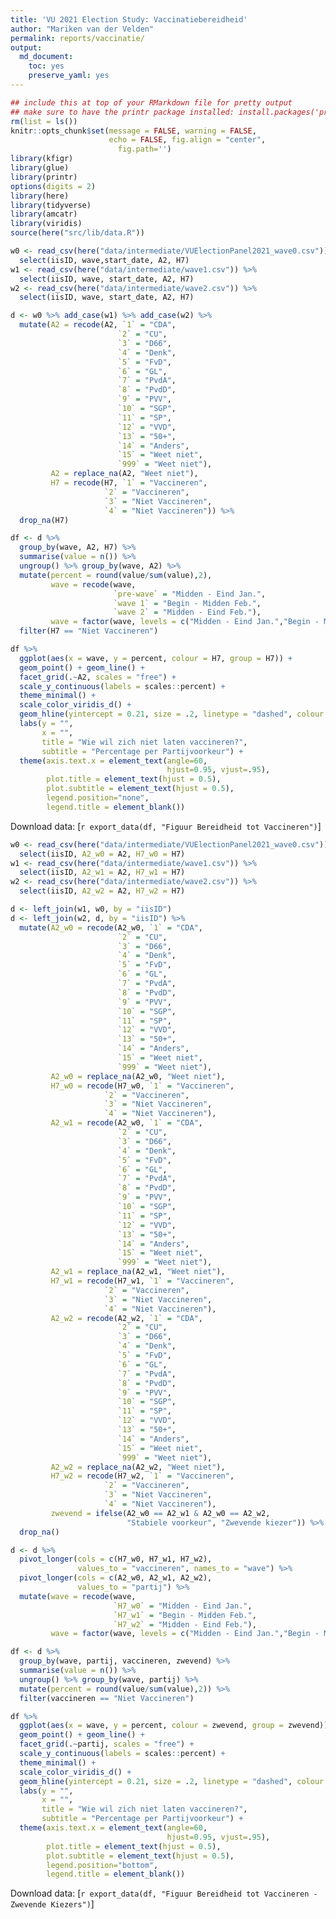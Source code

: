 ```yaml
---
title: 'VU 2021 Election Study: Vaccinatiebereidheid'
author: "Mariken van der Velden"
permalink: reports/vaccinatie/
output: 
  md_document:
    toc: yes
    preserve_yaml: yes
---
```


```r
## include this at top of your RMarkdown file for pretty output
## make sure to have the printr package installed: install.packages('printr')
rm(list = ls())
knitr::opts_chunk$set(message = FALSE, warning = FALSE, 
                      echo = FALSE, fig.align = "center",
                        fig.path='')
library(kfigr) 
library(glue)
library(printr)
options(digits = 2)
library(here)
library(tidyverse)
library(amcatr)
library(viridis)
source(here("src/lib/data.R"))
```

```r
w0 <- read_csv(here("data/intermediate/VUElectionPanel2021_wave0.csv")) %>%
  select(iisID, wave,start_date, A2, H7)
w1 <- read_csv(here("data/intermediate/wave1.csv")) %>%
  select(iisID, wave, start_date, A2, H7)
w2 <- read_csv(here("data/intermediate/wave2.csv")) %>%
  select(iisID, wave, start_date, A2, H7)

d <- w0 %>% add_case(w1) %>% add_case(w2) %>%
  mutate(A2 = recode(A2, `1` = "CDA", 
                        `2` = "CU", 
                        `3` = "D66", 
                        `4` = "Denk", 
                        `5` = "FvD",
                        `6` = "GL", 
                        `7` = "PvdA", 
                        `8` = "PvdD", 
                        `9` = "PVV", 
                        `10` = "SGP", 
                        `11` = "SP", 
                        `12` = "VVD", 
                        `13` = "50+",
                        `14` = "Anders",
                        `15` = "Weet niet",
                        `999` = "Weet niet"),
         A2 = replace_na(A2, "Weet niet"),
         H7 = recode(H7, `1` = "Vaccineren", 
                     `2` = "Vaccineren", 
                     `3` = "Niet Vaccineren", 
                     `4` = "Niet Vaccineren")) %>%
  drop_na(H7)

df <- d %>%
  group_by(wave, A2, H7) %>%
  summarise(value = n()) %>%
  ungroup() %>% group_by(wave, A2) %>%
  mutate(percent = round(value/sum(value),2),
         wave = recode(wave, 
                       `pre-wave` = "Midden - Eind Jan.",
                       `wave 1` = "Begin - Midden Feb.",
                       `wave 2` = "Midden - Eind Feb."),
         wave = factor(wave, levels = c("Midden - Eind Jan.","Begin - Midden Feb.", "Midden - Eind Feb."))) %>%
  filter(H7 == "Niet Vaccineren")

df %>%
  ggplot(aes(x = wave, y = percent, colour = H7, group = H7)) +
  geom_point() + geom_line() + 
  facet_grid(.~A2, scales = "free") + 
  scale_y_continuous(labels = scales::percent) +
  theme_minimal() +
  scale_color_viridis_d() +  
  geom_hline(yintercept = 0.21, size = .2, linetype = "dashed", colour = "darkgrey") +
  labs(y = "", 
       x = "",
       title = "Wie wil zich niet laten vaccineren?",
       subtitle = "Percentage per Partijvoorkeur") +
  theme(axis.text.x = element_text(angle=60, 
                                   hjust=0.95, vjust=.95),
        plot.title = element_text(hjust = 0.5),
        plot.subtitle = element_text(hjust = 0.5),
        legend.position="none",
        legend.title = element_blank())
```
Download data: [`r export_data(df, "Figuur Bereidheid tot Vaccineren")`]


```r
w0 <- read_csv(here("data/intermediate/VUElectionPanel2021_wave0.csv")) %>%
  select(iisID, A2_w0 = A2, H7_w0 = H7)
w1 <- read_csv(here("data/intermediate/wave1.csv")) %>%
  select(iisID, A2_w1 = A2, H7_w1 = H7)
w2 <- read_csv(here("data/intermediate/wave2.csv")) %>%
  select(iisID, A2_w2 = A2, H7_w2 = H7)

d <- left_join(w1, w0, by = "iisID")
d <- left_join(w2, d, by = "iisID") %>%
  mutate(A2_w0 = recode(A2_w0, `1` = "CDA", 
                        `2` = "CU", 
                        `3` = "D66", 
                        `4` = "Denk", 
                        `5` = "FvD",
                        `6` = "GL", 
                        `7` = "PvdA", 
                        `8` = "PvdD", 
                        `9` = "PVV", 
                        `10` = "SGP", 
                        `11` = "SP", 
                        `12` = "VVD", 
                        `13` = "50+",
                        `14` = "Anders",
                        `15` = "Weet niet",
                        `999` = "Weet niet"),
         A2_w0 = replace_na(A2_w0, "Weet niet"),
         H7_w0 = recode(H7_w0, `1` = "Vaccineren", 
                     `2` = "Vaccineren", 
                     `3` = "Niet Vaccineren", 
                     `4` = "Niet Vaccineren"),
         A2_w1 = recode(A2_w0, `1` = "CDA", 
                        `2` = "CU", 
                        `3` = "D66", 
                        `4` = "Denk", 
                        `5` = "FvD",
                        `6` = "GL", 
                        `7` = "PvdA", 
                        `8` = "PvdD", 
                        `9` = "PVV", 
                        `10` = "SGP", 
                        `11` = "SP", 
                        `12` = "VVD", 
                        `13` = "50+",
                        `14` = "Anders",
                        `15` = "Weet niet",
                        `999` = "Weet niet"),
         A2_w1 = replace_na(A2_w1, "Weet niet"),
         H7_w1 = recode(H7_w1, `1` = "Vaccineren", 
                     `2` = "Vaccineren", 
                     `3` = "Niet Vaccineren", 
                     `4` = "Niet Vaccineren"),
         A2_w2 = recode(A2_w2, `1` = "CDA", 
                        `2` = "CU", 
                        `3` = "D66", 
                        `4` = "Denk", 
                        `5` = "FvD",
                        `6` = "GL", 
                        `7` = "PvdA", 
                        `8` = "PvdD", 
                        `9` = "PVV", 
                        `10` = "SGP", 
                        `11` = "SP", 
                        `12` = "VVD", 
                        `13` = "50+",
                        `14` = "Anders",
                        `15` = "Weet niet",
                        `999` = "Weet niet"),
         A2_w2 = replace_na(A2_w2, "Weet niet"),
         H7_w2 = recode(H7_w2, `1` = "Vaccineren", 
                     `2` = "Vaccineren", 
                     `3` = "Niet Vaccineren", 
                     `4` = "Niet Vaccineren"),
         zwevend = ifelse(A2_w0 == A2_w1 & A2_w0 == A2_w2, 
                          "Stabiele voorkeur", "Zwevende kiezer")) %>%
  drop_na()

d <- d %>%
  pivot_longer(cols = c(H7_w0, H7_w1, H7_w2), 
               values_to = "vaccineren", names_to = "wave") %>%
  pivot_longer(cols = c(A2_w0, A2_w1, A2_w2),
               values_to = "partij") %>%
  mutate(wave = recode(wave,
                       `H7_w0` = "Midden - Eind Jan.",
                       `H7_w1` = "Begin - Midden Feb.",
                       `H7_w2` = "Midden - Eind Feb."),
         wave = factor(wave, levels = c("Midden - Eind Jan.","Begin - Midden Feb.", "Midden - Eind Feb.")))

df <- d %>%
  group_by(wave, partij, vaccineren, zwevend) %>%
  summarise(value = n()) %>%
  ungroup() %>% group_by(wave, partij) %>%
  mutate(percent = round(value/sum(value),2)) %>%
  filter(vaccineren == "Niet Vaccineren")

df %>%
  ggplot(aes(x = wave, y = percent, colour = zwevend, group = zwevend)) +
  geom_point() + geom_line() + 
  facet_grid(.~partij, scales = "free") + 
  scale_y_continuous(labels = scales::percent) +
  theme_minimal() +
  scale_color_viridis_d() +  
  geom_hline(yintercept = 0.21, size = .2, linetype = "dashed", colour = "darkgrey") +
  labs(y = "", 
       x = "",
       title = "Wie wil zich niet laten vaccineren?",
       subtitle = "Percentage per Partijvoorkeur") +
  theme(axis.text.x = element_text(angle=60, 
                                   hjust=0.95, vjust=.95),
        plot.title = element_text(hjust = 0.5),
        plot.subtitle = element_text(hjust = 0.5),
        legend.position="bottom",
        legend.title = element_blank())
```
Download data: [`r export_data(df, "Figuur Bereidheid tot Vaccineren - Zwevende Kiezers")`]
